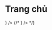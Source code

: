 
# Trang chủ

<Cards>
  <Card
    title="Tài liệu"
    href="/docs/intro"
    icon={
      <svg xmlns="http://www.w3.org/2000/svg" viewBox="0 0 24 24">
        <g fill="currentColor">
          <path
            fill-rule="evenodd"
            d="M5.879 2.879C5 3.757 5 5.172 5 8v8c0 2.828 0 4.243.879 5.121C6.757 22 8.172 22 11 22h2c2.828 0 4.243 0 5.121-.879C19 20.243 19 18.828 19 16V8c0-2.828 0-4.243-.879-5.121C17.243 2 15.828 2 13 2h-2c-2.828 0-4.243 0-5.121.879ZM8.25 17a.75.75 0 0 1 .75-.75h3a.75.75 0 0 1 0 1.5H9a.75.75 0 0 1-.75-.75ZM9 12.25a.75.75 0 0 0 0 1.5h6a.75.75 0 0 0 0-1.5H9ZM8.25 9A.75.75 0 0 1 9 8.25h6a.75.75 0 0 1 0 1.5H9A.75.75 0 0 1 8.25 9Z"
            clip-rule="evenodd"
          />
          <path
            d="M5.235 4.058C5 4.941 5 6.177 5 8v8c0 1.823 0 3.058.235 3.942L5 19.924c-.975-.096-1.631-.313-2.121-.803C2 18.243 2 16.828 2 14v-4c0-2.829 0-4.243.879-5.121c.49-.49 1.146-.707 2.121-.803l.235-.018Zm13.53 15.884C19 19.058 19 17.822 19 16V8c0-1.823 0-3.059-.235-3.942l.235.018c.975.096 1.631.313 2.121.803C22 5.757 22 7.17 22 9.999v4c0 2.83 0 4.243-.879 5.122c-.49.49-1.146.707-2.121.803l-.235.018Z"
            opacity=".5"
          />
        </g>
      </svg>
    }
  />
  {/* <Card
    title="Bài viết"
    href="/posts/intro"
    icon={
      <svg xmlns="http://www.w3.org/2000/svg" viewBox="0 0 16 16">
        <path
          fill="currentColor"
          d="M2 2a2 2 0 0 0-2 2v8a2 2 0 0 0 2 2h12a2 2 0 0 0 2-2V4a2 2 0 0 0-2-2H2Zm6 2.5v7a.5.5 0 0 1-1 0v-7a.5.5 0 0 1 1 0Zm3.5.878c1.482-1.42 4.795 1.392 0 4.622c-4.795-3.23-1.482-6.043 0-4.622ZM2 5.5a.5.5 0 0 1 .5-.5h3a.5.5 0 0 1 0 1h-3a.5.5 0 0 1-.5-.5Zm0 2a.5.5 0 0 1 .5-.5h3a.5.5 0 0 1 0 1h-3a.5.5 0 0 1-.5-.5Zm0 2a.5.5 0 0 1 .5-.5h3a.5.5 0 0 1 0 1h-3a.5.5 0 0 1-.5-.5Z"
        />
      </svg>
    }
  /> */}
</Cards>
